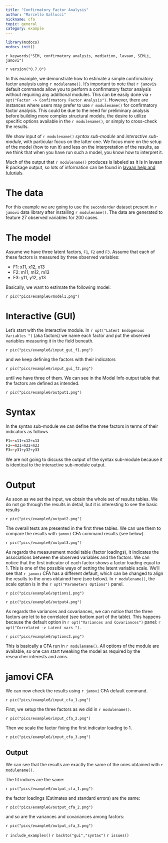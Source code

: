 ```yaml
---
title: "Confirmatory Factor Analysis"
author: "Marcello Gallucci"
nickname: cfa
topic: general
category: example
---
```



```r
library(mcdocs)
mcdocs_init()

```


`r keywords("SEM, confirmatory analysis, mediation, lavaan, SEMLj, jamovi")`

`r version("0.7.0")`


In this example, we demonstrate how to estimate a simple confirmatory factor analysis using `r modulename()`. It's important to note that `r jamovi`s default commands allow you to perform a confirmatory factor analysis without requiring any additional modules. This can be easily done via `r opt("Factor -> Confirmatory Factor Analysis")`. However, there are instances where users may prefer to use `r modulename()` for confirmatory factor analysis. This could be due to the need for preliminary analysis before building more complex structural models, the desire to utilize specific options available in the `r modulename()`, or simply to cross-check the results.

We show input of `r modulename()` _syntax sub-module_ and  _interactive sub-module_, with particular focus on the latter one. We focus more on the setup of the model (how to run it) and less on the interpretation of the results, as we think that when you have run such a model, you know how to interpret it.

Much of the output that `r modulename()` produces is labeled as it is in lavaan R package output, so lots of information can be found in [lavaan help and tutorials](https://lavaan.ugent.be/tutorial/tutorial.pdf).


# The data

For this example we are going to use the `secondorder` dataset present in `r jamovi` data library after installing `r modulename()`. The data are generated to feature 27 observed variables for 200 cases. 

# The model

Assume we have three latent factors, `F1`, `F2` and `F3`.  Assume that each of these factors is measured by three observed variables:

* F1: x11, x12, x13
* F2: m11, m12, m13
* F3: y11, y12, y13

Basically, we want to estimate the following model:

`r pic("pics/example6/model1.png")`

# Interactive (GUI) 


Let's start with the interactive module. In `r opt("Latent Endogenous Variables ") ` (aka factors) we name each factor and put the observed variables measuring it in the field beneath. 

`r pic("pics/example6/input_gui_f1.png")`

and we keep defining the factors with their indicators

`r pic("pics/example6/input_gui_f2.png")`

until we have three of them. We can see in the Model Info output table that the factors are defined as intended.

`r pic("pics/example6/output1.png")`


# Syntax 

In the syntax sub-module we can define the three factors in terms of their indicators as follows

```r

F1=~x11+x12+x13
F2=~m21+m22+m23
F3=~y31+y32+y33


```

We are not going to discuss the output of the syntax sub-module because it is identical to the interactive sub-module output.

# Output

As soon as we set the input, we obtain the whole set of results tables. We do not go through the results in detail, but it is interesting to see the basic results

`r pic("pics/example6/output2.png")`

The overall tests are presented in the first three tables. We can use them to compare the results with `jamovi` CFA command results (see below). 

`r pic("pics/example6/output3.png")`

As regards the measurement model table (factor loadings), it indicates the associations between the observed variables and the factors. We can notice that the first indicator of each factor shows a factor loading equal to 1. This is one of the possible ways of setting the latent variable scale. We'll see that `r jamovi` CFA has a different default, which can be changed to align the results to the ones obtained here (see below). In `r modulename()`,  the scale option is in the `r opt("Parameters Options")` panel.

`r pic("pics/example6/options1.png")`

`r pic("pics/example6/output4.png")`

As regards the variances and covariances, we can notice that the three factors are let to be correlated (see bottom part of the table). This happens because the default option in `r opt("Variances and Covariances")` panel: `r opt("Correlated -> Latent vars ")`.

`r pic("pics/example6/options2.png")`

This is basically a CFA run in `r modulename()`. All options of the module are available, so one can start tweaking the model as required by the researcher interests and aims. 

# jamovi CFA

We can now check the results using `r jamovi` CFA default command.

`r pic("pics/example6/input_cfa_1.png")`

First, we setup the three factors as we did in `r modulename()`.

`r pic("pics/example6/input_cfa_2.png")`

Then we scale the factor fixing the first indicator loading to 1.

`r pic("pics/example6/input_cfa_3.png")`

## Output

We can see that the results are exactly the same of the ones obtained with `r modulename()`.

The fit indices are the same:

`r pic("pics/example6/output_cfa_1.png")`

the factor loadings (Estimates and standard errors) are the same:

`r pic("pics/example6/output_cfa_2.png")`

and so are the variances and covariances among factors:

`r pic("pics/example6/output_cfa_3.png")`

`r include_examples()`
`r backto("gui","syntax")`
`r issues()`